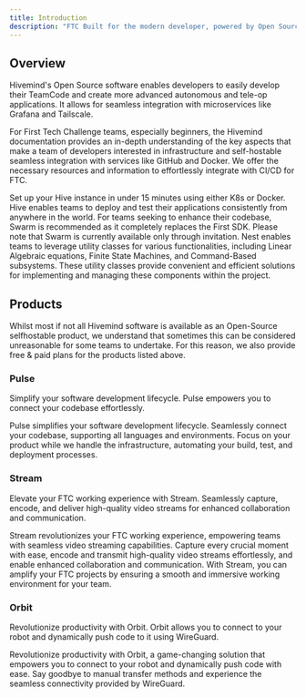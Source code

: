 ```yaml
---
title: Introduction
description: "FTC Built for the modern developer, powered by Open Source."
---
```


## Overview

Hivemind's Open Source software enables developers to easily develop their TeamCode and create more advanced autonomous and tele-op applications. It allows for seamless integration with microservices like Grafana and Tailscale.

For First Tech Challenge teams, especially beginners, the Hivemind documentation provides an in-depth understanding of the key aspects that make a team of developers interested in infrastructure and self-hostable seamless integration with services like GitHub and Docker. We offer the necessary resources and information to effortlessly integrate with CI/CD for FTC.

<CardGroup cols={2}>
  <Card title="Hive" icon="cloud" href="https://mintlify.com/docs/quickstart">
    Set up your Hive instance in under 15 minutes using either K8s or Docker.
    Hive enables teams to deploy and test their applications consistently from
    anywhere in the world.
  </Card>
  <Card title="Swarm" icon="bee" href="https://mintlify.com/docs/development">
    For teams seeking to enhance their codebase, Swarm is recommended as it
    completely replaces the First SDK. Please note that Swarm is currently
    available only through invitation.
  </Card>
</CardGroup>
<Card title="Nest" icon="microscope" href="/">
  Nest enables teams to leverage utility classes for various functionalities,
  including Linear Algebraic equations, Finite State Machines, and Command-Based
  subsystems. These utility classes provide convenient and efficient solutions
  for implementing and managing these components within the project.
</Card>

## Products

Whilst most if not all Hivemind software is available as an Open-Source selfhostable product, we understand that sometimes this can be considered unreasonable for some teams to undertake. For this reason, we also provide free & paid plans for the products listed above.

### Pulse

Simplify your software development lifecycle. Pulse empowers you to connect your codebase effortlessly.

<Card title="Pulse overview" icon="wave-pulse" href="/">
  Pulse simplifies your software development lifecycle. Seamlessly connect your
  codebase, supporting all languages and environments. Focus on your product
  while we handle the infrastructure, automating your build, test, and
  deployment processes.
</Card>

### Stream

Elevate your FTC working experience with Stream. Seamlessly capture, encode, and deliver high-quality video streams for enhanced collaboration and communication.

<Card title="Stream overview" icon="signal-stream" href="/">
  Stream revolutionizes your FTC working experience, empowering teams with
  seamless video streaming capabilities. Capture every crucial moment with ease,
  encode and transmit high-quality video streams effortlessly, and enable
  enhanced collaboration and communication. With Stream, you can amplify your
  FTC projects by ensuring a smooth and immersive working environment for your
  team.
</Card>

### Orbit

Revolutionize productivity with Orbit. Orbit allows you to connect to your robot and dynamically push code to it using WireGuard.

<Card title="Orbit overview" icon="planet-ringed">
  Revolutionize productivity with Orbit, a game-changing solution that empowers
  you to connect to your robot and dynamically push code with ease. Say goodbye
  to manual transfer methods and experience the seamless connectivity provided
  by WireGuard.
</Card>
